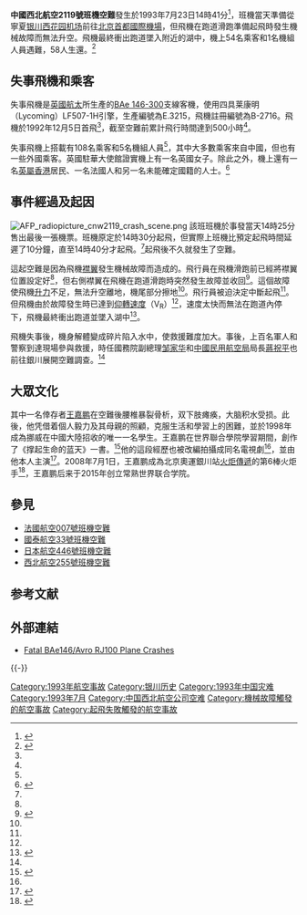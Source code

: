 {{Infobox Airliner accident
|name = 中國西北航空2119號班機空難
|Crash image = China Northwest BAe 146-300 JetPix.jpg
|Image caption = 與失事飛機相同型號客機（B-2715）
|Date = 1993年7月23日
|Type = 機械故障
|Site = {{CHN}}[[寧夏回族自治區|寧夏回族自治區]][[銀川市|銀川市]]
|Coordinates = 
|Fatalities = 55
|Injuries = 
|Aircraft Type = [[英國航太|英國航太]][[BAe_146|BAe 146-300]]
|Operator = [[中國西北航空|中國西北航空]]
|Origin = {{CHN}}寧夏[[银川西花园机场|银川西花园机场]]
|Destination = {{CHN}}[[北京首都國際機場|北京首都國際機場]]
|Tail Number = B-2716
|Ship name = 
|Passengers = 108
|Crew = 5
|Survivors = 58
}}

'''中國西北航空2119號班機空難'''發生於1993年7月23日14時41分<ref name="zqb">{{Cite web|url=http://archives.cnd.org/HXWK/column/Society/cm9311d-1.gb.html|title=一位普通人的空难经历|accessdate=2011-08-07|author=范本吉|work=中国青年报|date=1993-09-04|language=zh-hans|archive-date=2017-08-14|archive-url=https://web.archive.org/web/20170814003234/http://archives.cnd.org/HXWK/column/Society/cm9311d-1.gb.html|dead-url=no}}</ref>，班機當天準備從寧夏[[银川西花园机场|银川西花园机场]]前往[[北京首都國際機場|北京首都國際機場]]，但飛機在跑道滑跑準備起飛時發生機械故障而無法升空。飛機最終衝出跑道墜入附近的湖中，機上54名乘客和1名機組人員遇難，58人生還。<ref name="ASN">{{Cite web|url=http://aviation-safety.net/database/record.php?id=19930723-0|title=ASN Aircraft accident British Aerospace BAe-146-300 B-2716 Yinchuan Airport (INC)|accessdate=2011-04-22|author=Aviation Safety Network|language=en|archive-date=2013-06-26|archive-url=https://web.archive.org/web/20130626134646/http://aviation-safety.net/database/record.php?id=19930723-0|dead-url=no}}</ref>

== 失事飛機和乘客 ==
失事飛機是[[英國航太|英國航太]]所生產的[[BAe_146|BAe 146-300]]支線客機，使用四具莱康明（Lycoming）LF507-1H引擎，生產編號為E.3215，飛機註冊編號為B-2716。飛機於1992年12月5日首飛<ref name="ASN"/>，截至空難前累計飛行時間達到500小時<ref name="zqb"/>。

失事飛機上搭載有108名乘客和5名機組人員<ref name="ASN"/>，其中大多數乘客來自中國，但也有一些外國乘客。英國駐華大使館證實機上有一名英國女子。除此之外，機上還有一名[[英屬香港|英屬香港]]居民、一名法國人和另一名未能確定國籍的人士。<ref name="NST_930725">{{cite news | url=http://news.google.com/newspapers?nid=1309&dat=19930725&id=MWs0AAAAIBAJ&sjid=2hMEAAAAIBAJ&pg=6676,1704631 | title=Crash fuels fears of Chinese air safety | work=New Straits Times (New Sunday Times) | date=July 25, 1993 | agency=Reuters | accessdate=2014-01-22 | location=Beijing | pages=13 | language=en}}</ref>

== 事件經過及起因 ==
[[File:AFP_radiopicture_cnw2119_crash_scene.png|thumb]]
該班班機於事發當天14時25分售出最後一張機票。班機原定於14時30分起飛，但實際上班機比預定起飛時間延遲了10分鐘，直至14時40分才起飛。<ref name="zqb"/>起飛後不久就發生了空難。

這起空難是因為飛機[[襟翼|襟翼]]發生機械故障而造成的。飛行員在飛機滑跑前已經將襟翼位置設定好<ref name="ASN"/>，但右側襟翼在飛機在跑道滑跑時突然發生故障並收回<ref name="AirDisaster">{{Cite web|url=http://www.airdisaster.com/cgi-bin/view_details.cgi?date=07231993&reg=B-2716&airline=China+Northwest+Airlines|title=Accident Database: Accident Synopsis 07231993|accessdate=2011-04-23|author=AirDisaster.com|language=en|archive-date=2007-09-30|archive-url=https://web.archive.org/web/20070930033529/http://www.airdisaster.com/cgi-bin/view_details.cgi?date=07231993&reg=B-2716&airline=China+Northwest+Airlines|dead-url=no}}</ref>。這個故障使飛機[[升力|升力]]不足，無法升空離地，機尾部分擦地<ref name="ASN"/>。飛行員被迫決定中斷起飛<ref name="AirDisaster"/>。但飛機由於故障發生時已達到[[V速度|仰轉速度]]（V<sub>R</sub>）<ref name="ASN"/>，速度太快而無法在跑道內停下，飛機最終衝出跑道並墜入湖中<ref name="xmyzl">{{Cite web |url=http://www.xmyzl.com/review/d6.htm |title=1981年以来中国民航重大事故介绍 |accessdate=2011-04-22 |work=民航休闲小站 |language=zh-hans |deadurl=yes |archiveurl=https://web.archive.org/web/20130719070901/http://www.xmyzl.com/review/d6.htm |archivedate=2013-07-19 }}</ref>。

飛機失事後，機身解體變成碎片陷入水中，使救援難度加大。事後，上百名軍人和警察到達現場參與救援，時任國務院副總理[[邹家华|邹家华]]和[[中國民用航空局|中國民用航空局]]局長[[蔣祝平|蔣祝平]]也前往銀川展開空難調查。<ref name="NST_930725" />

== 大眾文化 ==
其中一名倖存者[[王嘉鹏|王嘉鹏]]在空難後腰椎暴裂骨析，双下肢瘫痪，大脑积水受损。此後，他凭借着個人毅力及其母親的照顧，克服生活和學習上的困難，並於1998年成為挪威{{link-en|北欧红十字世界联合学院|UWC Red Cross Nordic|挪迪克世界联合学院}}在中國大陸招收的唯一一名學生。王嘉鹏在世界聯合學院學習期間，創作了《撑起生命的蓝天》一書。<ref name="xinhuanet">{{Cite web|url=http://news.xinhuanet.com/ent/2003-08/27/content_1048262.htm|title=:: 《撑起生命的蓝天》 ::|accessdate=2011-04-23|author=央视国际|work=新华网|language=zh-hans|archive-date=2012-11-07|archive-url=https://web.archive.org/web/20121107181643/http://news.xinhuanet.com/ent/2003-08/27/content_1048262.htm|dead-url=no}}</ref>他的這段經歷也被改編拍攝成同名電視劇<ref name="xinhuanet"/>，並由他本人主演<ref>{{Cite web|url=http://ent.sina.com.cn/2003-08-20/0607188201.html|title=银川空难故事将搬上荧屏|accessdate=2011-08-07|work=华商网-华商报|date=2003-08-20|language=zh-hans|archive-date=2014-02-02|archive-url=https://web.archive.org/web/20140202180222/http://ent.sina.com.cn/2003-08-20/0607188201.html|dead-url=no}}</ref>。2008年7月1日，王嘉鹏成為北京奧運銀川站[[2008年夏季奧林匹克運動會火炬接力|火炬傳遞]]的第6棒火炬手<ref>{{Cite web|url=http://2008.sohu.com/20080701/n257848087.shtml|title=残疾CEO银川传递 罕见空难后曾被医生"判死刑"|accessdate=2011-08-07|author=满佳珣|work=第29届奥林匹克运动会官方网站|date=2008-07-01|language=zh-hans|archive-date=2014-02-02|archive-url=https://web.archive.org/web/20140202121213/http://2008.sohu.com/20080701/n257848087.shtml|dead-url=no}}</ref>，王嘉鹏后来于2015年创立常熟世界联合学院。

== 參見 ==
*[[法國航空007號班機空難|法國航空007號班機空難]]
*[[國泰航空33號班機空難|國泰航空33號班機空難]]
*[[日本航空446號班機空難|日本航空446號班機空難]]
*[[西北航空255號班機空難|西北航空255號班機空難]]

== 参考文献 ==
{{Reflist|2}}

== 外部連結 ==
* [http://www.airsafe.com/events/models/bae.htm Fatal BAe146/Avro RJ100 Plane Crashes]{{Wayback|url=http://www.airsafe.com/events/models/bae.htm |date=20110514143831 }}{{en}}

{{-}}
{{1993年航空事故}}
{{中华人民共和国航空事故}}

[[Category:1993年航空事故|Category:1993年航空事故]]
[[Category:银川历史|Category:银川历史]]
[[Category:1993年中国灾难|Category:1993年中国灾难]]
[[Category:1993年7月|Category:1993年7月]]
[[Category:中国西北航空公司空难|Category:中国西北航空公司空难]]
[[Category:機械故障觸發的航空事故|Category:機械故障觸發的航空事故]]
[[Category:起飛失敗觸發的航空事故|Category:起飛失敗觸發的航空事故]]